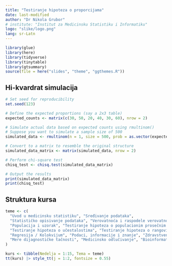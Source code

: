 ```yaml
---
title: "Testiranje hipoteza o proporcijama"
date: last-modified
author: "Dr Nikola Grubor"
# institute: "Institut za Medicinsku Statistiku i Informatiku"
logo: "slike/logo.png"
lang: sr-Latn
---
```

```r
library(glue)
library(here)
library(tidyverse)
library(tinytable)
library(gtsummary)
source(file = here("slides", "theme", "ggthemes.R"))
```

## 

## Hi-kvardrat simulacija

```r
# Set seed for reproducibility
set.seed(123)

# Define the expected proportions (say a 2x3 table)
expected_counts <- matrix(c(30, 50, 20, 40, 30, 60), nrow = 2)

# Simulate actual data based on expected counts using rmultinom()
# Suppose you want to simulate a sample size of 500
simulated_data <- rmultinom(n = 1, size = 500, prob = as.vector(expected_counts/sum(expected_counts)))

# Convert to a matrix to resemble the original structure
simulated_data_matrix <- matrix(simulated_data, nrow = 2)

# Perform chi-square test
chisq_test <- chisq.test(simulated_data_matrix)

# Output the results
print(simulated_data_matrix)
print(chisq_test)

```


## Struktura kursa

```r
teme <- c(
  "Uvod u medicinsku statistiku", "Sređivanje podataka",
  "Statističko opisivanje podataka", "Verovatnoća i raspodele verovatnoća",
  "Populacija i uzorak", "Testiranje hipoteza o populacionim prosečnim vrednostima i proporcijama",
  "Testiranje hipoteza o učestalostima", "Testiranje hipoteza o rangovima", "Korelacija",
  "Regresija / Kolokvijum", "Podaci, informacije i znanje", "Zdravstveni informacioni sistem",
  "Mere dijagnostičke tačnosti", "Medicinsko odlučivanje", "Bioinformatika"
)

kurs <- tibble(Nedelja = 1:15, Tema = teme)
tt(kurs) |> style_tt(j = 1:2, fontsize = 0.55)
```
